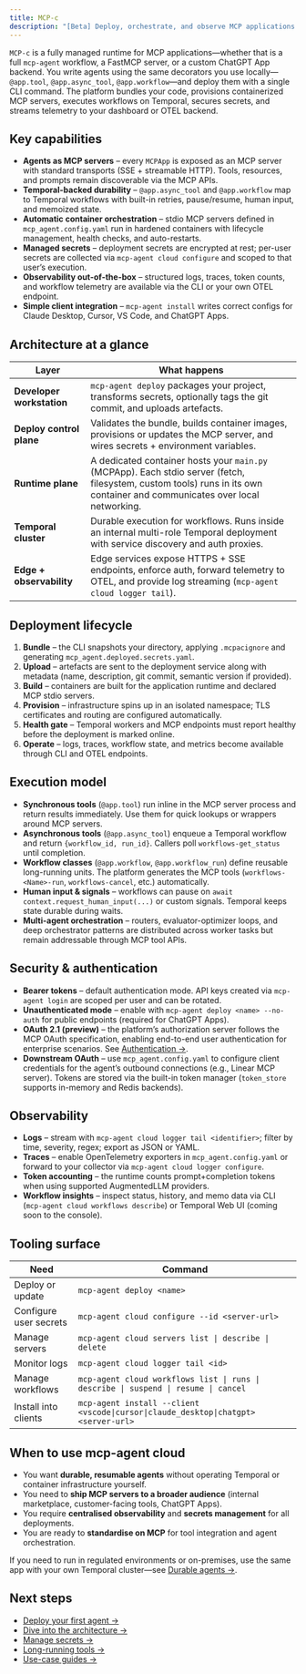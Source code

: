 ```yaml
---
title: MCP-c
description: "[Beta] Deploy, orchestrate, and observe MCP applications on managed infrastructure"
---
```


`MCP-c` is a fully managed runtime for MCP applications—whether that is a full `mcp-agent` workflow, a FastMCP server, or a custom ChatGPT App backend. You write agents using the same decorators you use locally—`@app.tool`, `@app.async_tool`, `@app.workflow`—and deploy them with a single CLI command. The platform bundles your code, provisions containerized MCP servers, executes workflows on Temporal, secures secrets, and streams telemetry to your dashboard or OTEL backend.

## Key capabilities

- **Agents as MCP servers** – every `MCPApp` is exposed as an MCP server with standard transports (SSE + streamable HTTP). Tools, resources, and prompts remain discoverable via the MCP APIs.
- **Temporal-backed durability** – `@app.async_tool` and `@app.workflow` map to Temporal workflows with built-in retries, pause/resume, human input, and memoized state.
- **Automatic container orchestration** – stdio MCP servers defined in `mcp_agent.config.yaml` run in hardened containers with lifecycle management, health checks, and auto-restarts.
- **Managed secrets** – deployment secrets are encrypted at rest; per-user secrets are collected via `mcp-agent cloud configure` and scoped to that user’s execution.
- **Observability out-of-the-box** – structured logs, traces, token counts, and workflow telemetry are available via the CLI or your own OTEL endpoint.
- **Simple client integration** – `mcp-agent install` writes correct configs for Claude Desktop, Cursor, VS Code, and ChatGPT Apps.

## Architecture at a glance

| Layer | What happens |
| --- | --- |
| **Developer workstation** | `mcp-agent deploy` packages your project, transforms secrets, optionally tags the git commit, and uploads artefacts. |
| **Deploy control plane** | Validates the bundle, builds container images, provisions or updates the MCP server, and wires secrets + environment variables. |
| **Runtime plane** | A dedicated container hosts your `main.py` (MCPApp). Each stdio server (fetch, filesystem, custom tools) runs in its own container and communicates over local networking. |
| **Temporal cluster** | Durable execution for workflows. Runs inside an internal multi-role Temporal deployment with service discovery and auth proxies. |
| **Edge + observability** | Edge services expose HTTPS + SSE endpoints, enforce auth, forward telemetry to OTEL, and provide log streaming (`mcp-agent cloud logger tail`). |

## Deployment lifecycle

1. **Bundle** – the CLI snapshots your directory, applying `.mcpacignore` and generating `mcp_agent.deployed.secrets.yaml`.
2. **Upload** – artefacts are sent to the deployment service along with metadata (name, description, git commit, semantic version if provided).
3. **Build** – containers are built for the application runtime and declared MCP stdio servers.
4. **Provision** – infrastructure spins up in an isolated namespace; TLS certificates and routing are configured automatically.
5. **Health gate** – Temporal workers and MCP endpoints must report healthy before the deployment is marked online.
6. **Operate** – logs, traces, workflow state, and metrics become available through CLI and OTEL endpoints.


## Execution model

- **Synchronous tools** (`@app.tool`) run inline in the MCP server process and return results immediately. Use them for quick lookups or wrappers around MCP servers.
- **Asynchronous tools** (`@app.async_tool`) enqueue a Temporal workflow and return `{workflow_id, run_id}`. Callers poll `workflows-get_status` until completion.
- **Workflow classes** (`@app.workflow`, `@app.workflow_run`) define reusable long-running units. The platform generates the MCP tools (`workflows-<Name>-run`, `workflows-cancel`, etc.) automatically.
- **Human input & signals** – workflows can pause on `await context.request_human_input(...)` or custom signals. Temporal keeps state durable during waits.
- **Multi-agent orchestration** – routers, evaluator-optimizer loops, and deep orchestrator patterns are distributed across worker tasks but remain addressable through MCP tool APIs.

## Security & authentication

- **Bearer tokens** – default authentication mode. API keys created via `mcp-agent login` are scoped per user and can be rotated.
- **Unauthenticated mode** – enable with `mcp-agent deploy <name> --no-auth` for public endpoints (required for ChatGPT Apps).
- **OAuth 2.1 (preview)** – the platform’s authorization server follows the MCP OAuth specification, enabling end-to-end user authentication for enterprise scenarios. See [Authentication →](/cloud/authentication/overview).
- **Downstream OAuth** – use `mcp_agent.config.yaml` to configure client credentials for the agent’s outbound connections (e.g., Linear MCP server). Tokens are stored via the built-in token manager (`token_store` supports in-memory and Redis backends).

## Observability

- **Logs** – stream with `mcp-agent cloud logger tail <identifier>`; filter by time, severity, regex; export as JSON or YAML.
- **Traces** – enable OpenTelemetry exporters in `mcp_agent.config.yaml` or forward to your collector via `mcp-agent cloud logger configure`.
- **Token accounting** – the runtime counts prompt+completion tokens when using supported AugmentedLLM providers.
- **Workflow insights** – inspect status, history, and memo data via CLI (`mcp-agent cloud workflows describe`) or Temporal Web UI (coming soon to the console).

## Tooling surface

| Need | Command |
| --- | --- |
| Deploy or update | `mcp-agent deploy <name>` |
| Configure user secrets | `mcp-agent cloud configure --id <server-url>` |
| Manage servers | `mcp-agent cloud servers list \| describe \| delete` |
| Monitor logs | `mcp-agent cloud logger tail <id>` |
| Manage workflows | `mcp-agent cloud workflows list \| runs \| describe \| suspend \| resume \| cancel` |
| Install into clients | `mcp-agent install --client <vscode\|cursor\|claude_desktop\|chatgpt> <server-url>` |

## When to use mcp-agent cloud

- You want **durable, resumable agents** without operating Temporal or container infrastructure yourself.
- You need to **ship MCP servers to a broader audience** (internal marketplace, customer-facing tools, ChatGPT Apps).
- You require **centralised observability** and **secrets management** for all deployments.
- You are ready to **standardise on MCP** for tool integration and agent orchestration.

If you need to run in regulated environments or on-premises, use the same app with your own Temporal cluster—see [Durable agents →](/mcp-agent-sdk/advanced/durable-agents).

## Next steps

- [Deploy your first agent →](/cloud/deployment-quickstart)
- [Dive into the architecture →](/cloud/mcp-agent-cloud/architecture-overview)
- [Manage secrets →](/cloud/mcp-agent-cloud/manage-secrets)
- [Long-running tools →](/cloud/mcp-agent-cloud/long-running-tools)
- [Use-case guides →](/cloud/use-cases/deploy-agents)
